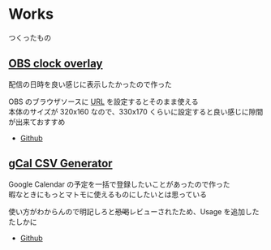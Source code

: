 # Works

つくったもの

## [OBS clock overlay](https://clock.seanut.app/)

<center>
  <object
    data="https://clock.seanut.app/"
    width="320px"
    height="160px"
    style={{ borderRadius: "10px", margin: "10px" }}
  ></object>
</center>

配信の日時を良い感じに表示したかったので作った

OBS のブラウザソースに [URL](https://clock.seanut.app/) を設定するとそのまま使える<br/>
本体のサイズが 320x160 なので、330x170 くらいに設定すると良い感じに隙間が出来ておすすめ

- [Github](https://github.com/unishigure/obs-clock-overlay)

## [gCal CSV Generator](https://gcal-csv-generator.vercel.app/)

Google Calendar の予定を一括で登録したいことがあったので作った<br/>
暇なときにもっとマトモに使えるものにしたいとは思っている

使い方がわからんので明記しろと~~恐喝~~レビューされたため、Usage を追加した<br/>
たしかに

- [Github](https://github.com/unishigure/gcal-csv-generator)
